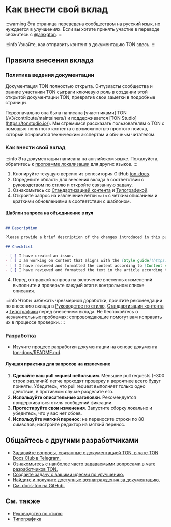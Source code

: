 # Как внести свой вклад

:::warning
Эта страница переведена сообществом на русский язык, но нуждается в улучшениях. Если вы хотите принять участие в переводе свяжитесь с [@alexgton](https://t.me/alexgton).
:::

:::info
Узнайте, как отправить контент в документацию TON здесь.
:::

## Правила внесения вклада

### Политика ведения документации

Документация TON полностью открыта. Энтузиасты сообщества и ранние участники TON сыграли ключевую роль в создании этой открытой документации TON, превратив свои заметки в подробные страницы.

Первоначально она была написана [участниками] TON (/v3/contribute/maintainers/) и поддерживается [TON Studio] (https://tonstudio.io/).
Мы стремимся рассказать пользователям о TON с помощью понятного контента с возможностью простого поиска, который понравится техническим экспертам и обычным читателям.

### Как внести свой вклад

:::info
Эта документация написана на английском языке. Пожалуйста, обратитесь к [программе локализации](/v3/contribute/) для других языков.
:::

1. Клонируйте текущую версию из репозитория GitHub [ton-docs](https://github.com/ton-community/ton-docs).
2. Определите область для внесения вклада в соответствии с [руководством по стилю](/v3/contribute/style-guide/) и откройте связанную [задачу](https://github.com/ton-community/ton-docs/issues).
3. Ознакомьтесь со [Стандартизацией контента](/v3/contribute/content-standardization/) и [Типографикой](/v3/contribute/typography/).
4. Откройте запрос на извлечение ветки `main` с четким описанием и краткими обновлениями в соответствии с шаблоном.

#### Шаблон запроса на объединение в пул

```md

## Description

Please provide a brief description of the changes introduced in this pull request. Include any relevant issue numbers or links.

## Checklist

- [ ] I have created an issue.
- [ ] I am working on content that aligns with the [Style guide](https://docs.ton.org/v3/contribute/style-guide/).
- [ ] I have reviewed and formatted the content according to [Content standardization](https://docs.ton.org/v3/contribute/content-standardization/).
- [ ] I have reviewed and formatted the text in the article according to [Typography](https://docs.ton.org/v3/contribute/typography/).

```

4. Перед отправкой запроса на включение внесенных изменений выполните и проверьте каждый этап в контрольном списке описания.

:::info
Чтобы избежать чрезмерной доработки, прочтите рекомендации по внесению вклада в [Руководстве по стилю](/v3/contribute/style-guide/), [Стандартизации контента](/v3/contribute/content-standardization/) и [Типографики](/v3/contribute/typography/) перед внесением вклада. Не беспокойтесь о незначительных проблемах; сопровождающие помогут вам исправить их в процессе проверки.
:::

### Разработка

- Изучите процесс разработки документации на основе документа [ton-docs/README.md](https://github.com/ton-community/ton-docs?tab=readme-ov-file#set-up-your-environment-%EF%B8%8F).

#### Лучшая практика для запросов на извлечение

1. **Сделайте ваш pull request небольшим**. Меньшие pull requests (~300 строк различий) легче проходят проверку и вероятнее всего будут приняты. Убедитесь, что pull request выполняет только одно действие, в противном случае разделите его.
2. **Используйте описательные заголовки**. Рекомендуется придерживаться стиля сообщений фиксации.
3. **Протестируйте свои изменения**. Запустите сборку локально и убедитесь, что у вас нет сбоев.
4. **Используйте мягкий перенос**: не переносите строки по 80 символов; настройте редактор на мягкий перенос.

## Общайтесь с другими разработчиками

- [Задавайте вопросы, связанные с документацией TON, в чате TON Docs Club в Telegram.](https://t.me/+c-0fVO4XHQsyOWM8)
- [Ознакомьтесь с наиболее часто задаваемыми вопросами в чате разработчиков TON.](https://t.me/tondev)
- [Создайте задачу с вашими идеями по улучшению.](https://github.com/ton-community/ton-docs/issues)
- [Найдите и получите доступные вознаграждения за документацию.](https://github.com/ton-society/ton-footsteps/issues?q=documentation)
- [См. docs-ton на GitHub.](https://github.com/ton-community/ton-docs)

## См. также

- [Руководство по стилю](/v3/contribute/style-guide/)
- [Типографика](/v3/contribute/typography/)
